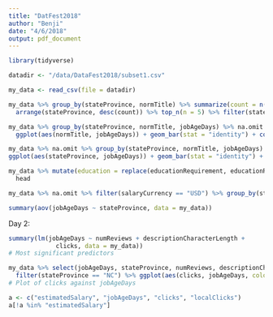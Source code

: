 ```yaml
---
title: "DatFest2018"
author: "Benji"
date: "4/6/2018"
output: pdf_document
---
```

```r
library(tidyverse)

datadir <- "/data/DataFest2018/subset1.csv"

my_data <- read_csv(file = datadir)

my_data %>% group_by(stateProvince, normTitle) %>% summarize(count = n()) %>% na.omit %>% 
  arrange(stateProvince, desc(count)) %>% top_n(n = 5) %>% filter(stateProvince == "AZ")

my_data %>% group_by(stateProvince, normTitle, jobAgeDays) %>% na.omit %>% top_n(n = 5, wt = jobAgeDays) %>% summarize() %>% arrange(stateProvince, desc(jobAgeDays)) %>% 
  ggplot(aes(normTitle, jobAgeDays)) + geom_bar(stat = "identity") + coord_flip() + theme(axis.text.y = element_text(size = 3))
```


```r
my_data %>% na.omit %>% group_by(stateProvince, normTitle, jobAgeDays) %>% summarize() %>% arrange(stateProvince, desc(jobAgeDays)) %>%  filter(!duplicated(normTitle)) %>% 
ggplot(aes(stateProvince, jobAgeDays)) + geom_bar(stat = "identity") + coord_flip()

```


```r
my_data %>% mutate(education = replace(educationRequirement, educationRequirement == "None", 0)) %>%
  head

my_data %>% na.omit %>% filter(salaryCurrency == "USD") %>% group_by(stateProvince, educationRequirement) %>% summarize(medianSalary = median(estimatedSalary))
```



```r
summary(aov(jobAgeDays ~ stateProvince, data = my_data))
```

Day 2:
```r
summary(lm(jobAgeDays ~ numReviews + descriptionCharacterLength + 
             clicks, data = my_data))
# Most significant predictors

my_data %>% select(jobAgeDays, stateProvince, numReviews, descriptionCharacterLength, clicks) %>%
  filter(stateProvince == "NC") %>% ggplot(aes(clicks, jobAgeDays, color = stateProvince)) + geom_point() + xlim(0, 1500)
# Plot of clicks against jobAgeDays

```


```r

a <- c("estimatedSalary", "jobAgeDays", "clicks", "localClicks")
a[!a %in% "estimatedSalary"]

```




